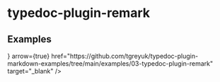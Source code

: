 
# typedoc-plugin-remark

<PackageDescription pjson={pjson}></PackageDescription>

## Examples

<Cards num={2}>
  <Cards.Card
    title="View on Github"
    icon={<FontAwesomeIcon icon={faGithub} />}
    arrow={true}
    href="https://github.com/tgreyuk/typedoc-plugin-markdown-examples/tree/main/examples/03-typedoc-plugin-remark"
    target="_blank"
  />
</Cards>
